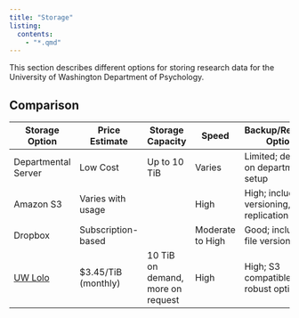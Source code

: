 ```yaml
---
title: "Storage"
listing:
  contents:
    - "*.qmd"
---
```


This section describes different options for storing research data for the University of Washington Department of Psychology.

## Comparison

| Storage Option                   | Price Estimate         | Storage Capacity                             | Speed              | Backup/Recovery Options               |
|----------------------------------|------------------------|----------------------------------------------|--------------------|---------------------------------------|
| Departmental Server              | Low Cost               | Up to 10 TiB                                 | Varies             | Limited; depends on department setup  |
| Amazon S3                        | Varies with usage      |                                      | High               | High; includes versioning, replication|
| Dropbox                          | Subscription-based     |                                      | Moderate to High   | Good; includes file version history   |
| [UW Lolo](https://hyak.uw.edu/docs/storage/archive/)                          | $3.45/TiB (monthly)    | 10 TiB on demand, more on request            | High               | High; S3 compatible, robust options   |

